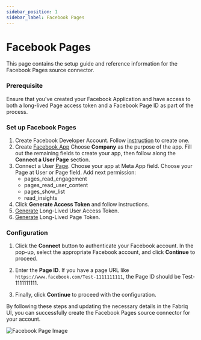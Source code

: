 ```yaml
---
sidebar_position: 1
sidebar_label: Facebook Pages
---
```


# Facebook Pages

This page contains the setup guide and reference information for the Facebook Pages source connector.

### Prerequisite

Ensure that you've created your Facebook Application and have access to both a long-lived Page access token and a Facebook Page ID as part of the process.

### Set up Facebook Pages

1. Create Facebook Developer Account. Follow <a class="custom-link" href="https://developers.facebook.com/apps/?_gl=1*r5a54j*_ga*NzMzNjA3ODEwLjE2ODE4MTgzMzQ.*_ga_EDX3TPP6H7*MTY5NzExMjM1My43My4xLjE2OTcxMTM1MzIuMC4wLjA">instruction</a> to create one.
2. Create <a class="custom-link" href="https://developers.facebook.com/apps/?_gl=1*r5a54j*_ga*NzMzNjA3ODEwLjE2ODE4MTgzMzQ.*_ga_EDX3TPP6H7*MTY5NzExMjM1My43My4xLjE2OTcxMTM1MzIuMC4wLjA">Facebook App</a> Choose **Company** as the purpose of the app. Fill out the remaining fields to create your app, then follow along the **Connect a User Page** section.
3. Connect a User <a class="custom-link" href="https://developers.facebook.com/tools/explorer/">Page</a>. Choose your app at Meta App field. Choose your Page at User or Page field. Add next permission:
    - pages_read_engagement
    - pages_read_user_content
    - pages_show_list
    - read_insights
4. Click **Generate Access Token** and follow instructions.
5. <a class="custom-link" href="https://developers.facebook.com/docs/facebook-login/guides/access-tokens/get-long-lived#get-a-long-lived-user-access-token">Generate</a> Long-Lived User Access Token.
6. <a class="custom-link" href="https://developers.facebook.com/docs/facebook-login/guides/access-tokens/get-long-lived#long-lived-page-token">Generate</a> Long-Lived Page Token.
 

### Configuration

1. Click the **Connect** button to authenticate your Facebook account. In the pop-up, select the appropriate Facebook account, and click **Continue** to proceed.

2. Enter the **Page ID**. If you have a page URL like `https://www.facebook.com/Test-1111111111`, the Page ID should be Test-1111111111.

3. Finally, click **Continue** to proceed with the configuration.

By following these steps and updating the necessary details in the Fabriq UI, you can successfully create the Facebook Pages source connector for your account.

![Facebook Page Image](/img/facebook_page.png)